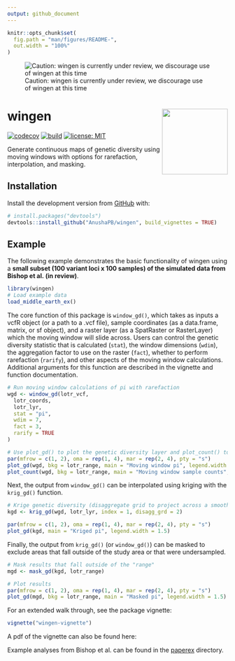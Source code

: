 ```yaml
---
output: github_document
---
```


<!-- README.md is generated from README.Rmd. Please edit that file -->

```r
knitr::opts_chunk$set(
  fig.path = "man/figures/README-",
  out.width = "100%"
)
```


![Caution: wingen is currently under review, we discourage use of wingen at this time](caution.png)

# wingen <img src="man/figures/logo.png" align="right" height="150"/>

<!-- badges: start -->

<!-- [![R-CMD-check](https://github.com/AnushaPB/wingen/actions/workflows/check-release.yaml/badge.svg)](https://github.com/AnushaPB/wingen/actions/workflows/check-release.yaml) -->

[![codecov](https://codecov.io/gh/AnushaPB/wingen/branch/main/graph/badge.svg?token=P4Z35HFR4Y)](https://codecov.io/gh/AnushaPB/wingen) [![build](https://github.com/AnushaPB/wingen/actions/workflows/test-coverage.yaml/badge.svg)](https://github.com/AnushaPB/wingen/actions/workflows/test-coverage.yaml) [![license: MIT](https://img.shields.io/badge/license-MIT-blue)](https://img.shields.io/badge/license-MIT-blue)

<!-- badges: end -->

Generate continuous maps of genetic diversity using moving windows with options for rarefaction, interpolation, and masking.

## Installation

Install the development version from [GitHub](https://github.com/) with:

``` r
# install.packages("devtools")
devtools::install_github("AnushaPB/wingen", build_vignettes = TRUE)
```

## Example

The following example demonstrates the basic functionality of wingen using a **small subset (100 variant loci x 100 samples) of the simulated data from Bishop et al. (in review)**.

```r
library(wingen)
# Load example data
load_middle_earth_ex()
```

The core function of this package is `window_gd()`, which takes as inputs a vcfR object (or a path to a .vcf file), sample coordinates (as a data.frame, matrix, or sf object), and a raster layer (as a SpatRaster or RasterLayer) which the moving window will slide across. Users can control the genetic diversity statistic that is calculated (`stat`), the window dimensions (`wdim`), the aggregation factor to use on the raster (`fact`), whether to perform rarefaction (`rarify`), and other aspects of the moving window calculations. Additional arguments for this function are described in the vignette and function documentation.

```r
# Run moving window calculations of pi with rarefaction
wgd <- window_gd(lotr_vcf,
  lotr_coords,
  lotr_lyr,
  stat = "pi",
  wdim = 7,
  fact = 3,
  rarify = TRUE
)

# Use plot_gd() to plot the genetic diversity layer and plot_count() to plot the sample counts layer
par(mfrow = c(1, 2), oma = rep(1, 4), mar = rep(2, 4), pty = "s")
plot_gd(wgd, bkg = lotr_range, main = "Moving window pi", legend.width = 1.5)
plot_count(wgd, bkg = lotr_range, main = "Moving window sample counts", legend.width = 1.5)
```

Next, the output from `window_gd()` can be interpolated using kriging with the `krig_gd()` function.

```r
# Krige genetic diversity (disaggregate grid to project across a smoother final surface)
kgd <- krig_gd(wgd, lotr_lyr, index = 1, disagg_grd = 2)

par(mfrow = c(1, 2), oma = rep(1, 4), mar = rep(2, 4), pty = "s")
plot_gd(kgd, main = "Kriged pi", legend.width = 1.5)
```

Finally, the output from `krig_gd()` (or `window_gd()`) can be masked to exclude areas that fall outside of the study area or that were undersampled.

```r
# Mask results that fall outside of the "range"
mgd <- mask_gd(kgd, lotr_range)
```

```r
# Plot results
par(mfrow = c(1, 2), oma = rep(1, 4), mar = rep(2, 4), pty = "s")
plot_gd(mgd, bkg = lotr_range, main = "Masked pi", legend.width = 1.5)
```

For an extended walk through, see the package vignette:

``` r
vignette("wingen-vignette")
```

A pdf of the vignette can also be found here: 

Example analyses from Bishop et al. can be found in the  [paperex](https://github.com/AnushaPB/wingen/tree/main/paperex) directory.
